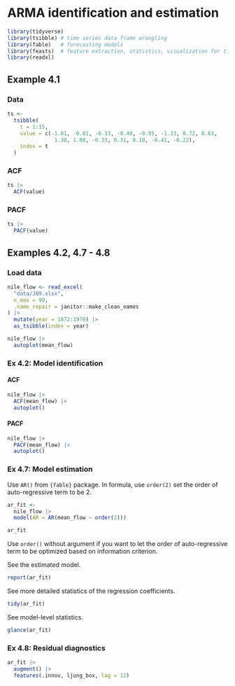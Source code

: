 # ARMA identification and estimation

```r
library(tidyverse)
library(tsibble) # time series data frame wrangling
library(fable)   # forecasting models
library(feasts)  # feature extraction, statistics, visualization for time series data
library(readxl)
```

## Example 4.1

### Data

```r
ts <- 
  tsibble(
    t = 1:15,
    value = c(-1.01, -0.81, -0.33, -0.40, -0.95, -1.33, 0.72, 0.63,
               1.30, 1.08, -0.33, 0.31, 0.10, -0.41, -0.22),
    index = t
  )
```

### ACF

```r
ts |> 
  ACF(value)
```

### PACF

```r
ts |> 
  PACF(value)
```


## Examples 4.2, 4.7 - 4.8

### Load data

```r
nile_flow <- read_excel(
  "data/J09.xlsx", 
  n_max = 99, 
  .name_repair = janitor::make_clean_names
) |> 
  mutate(year = 1872:1970) |> 
  as_tsibble(index = year)
```


```r
nile_flow |> 
  autoplot(mean_flow)
```


### Ex 4.2: Model identification

#### ACF

```r
nile_flow |> 
  ACF(mean_flow) |> 
  autoplot()
```

#### PACF

```r
nile_flow |> 
  PACF(mean_flow) |> 
  autoplot()
```


### Ex 4.7: Model estimation

Use `AR()` from `{fable}` package. In formula, use `order(2)` set the order of auto-regressive term to be 2.

```r
ar_fit <- 
  nile_flow |> 
  model(AR = AR(mean_flow ~ order(2)))

ar_fit
```

:::{.callout-note}
Use `order()` without argument if you want to let the order of auto-regressive term to be optimized based on information criterion.
:::


See the estimated model.

```r
report(ar_fit)
```

See more detailed statistics of the regression coefficients.

```r
tidy(ar_fit)
```

See model-level statistics.

```r
glance(ar_fit)
```


### Ex 4.8: Residual diagnostics

```r
ar_fit |> 
  augment() |> 
  features(.innov, ljung_box, lag = 12)
```

